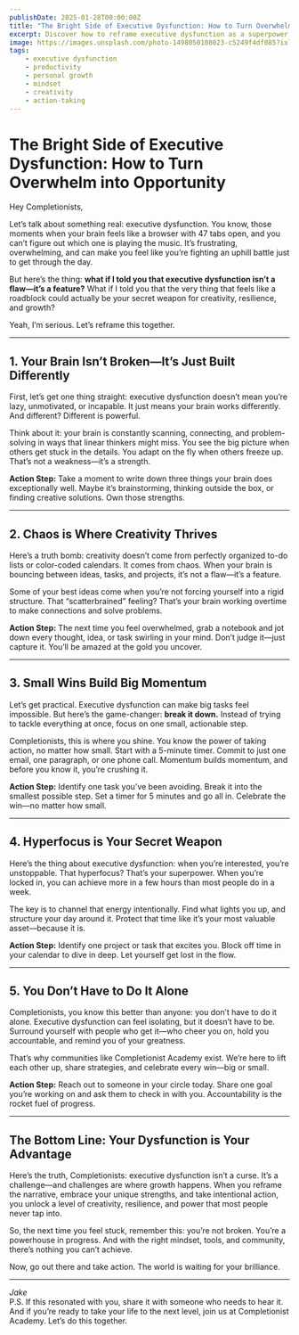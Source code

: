 ```yaml
---
publishDate: 2025-01-28T00:00:00Z
title: "The Bright Side of Executive Dysfunction: How to Turn Overwhelm into Opportunity"
excerpt: Discover how to reframe executive dysfunction as a superpower and unlock creativity, resilience, and growth through actionable steps and mindset shifts.
image: https://images.unsplash.com/photo-1498050108023-c5249f4df085?ixlib=rb-1.2.1&auto=format&fit=crop&w=1352&q=80
tags:
    - executive dysfunction
    - productivity
    - personal growth
    - mindset
    - creativity
    - action-taking
---
```

# The Bright Side of Executive Dysfunction: How to Turn Overwhelm into Opportunity  

Hey Completionists,  

Let’s talk about something real: executive dysfunction. You know, those moments when your brain feels like a browser with 47 tabs open, and you can’t figure out which one is playing the music. It’s frustrating, overwhelming, and can make you feel like you’re fighting an uphill battle just to get through the day.  

But here’s the thing: **what if I told you that executive dysfunction isn’t a flaw—it’s a feature?** What if I told you that the very thing that feels like a roadblock could actually be your secret weapon for creativity, resilience, and growth?  

Yeah, I’m serious. Let’s reframe this together.  

---

## 1. Your Brain Isn’t Broken—It’s Just Built Differently  
First, let’s get one thing straight: executive dysfunction doesn’t mean you’re lazy, unmotivated, or incapable. It just means your brain works differently. And different? Different is powerful.  

Think about it: your brain is constantly scanning, connecting, and problem-solving in ways that linear thinkers might miss. You see the big picture when others get stuck in the details. You adapt on the fly when others freeze up. That’s not a weakness—it’s a strength.  

**Action Step:** Take a moment to write down three things your brain does exceptionally well. Maybe it’s brainstorming, thinking outside the box, or finding creative solutions. Own those strengths.  

---

## 2. Chaos is Where Creativity Thrives  
Here’s a truth bomb: creativity doesn’t come from perfectly organized to-do lists or color-coded calendars. It comes from chaos. When your brain is bouncing between ideas, tasks, and projects, it’s not a flaw—it’s a feature.  

Some of your best ideas come when you’re not forcing yourself into a rigid structure. That “scatterbrained” feeling? That’s your brain working overtime to make connections and solve problems.  

**Action Step:** The next time you feel overwhelmed, grab a notebook and jot down every thought, idea, or task swirling in your mind. Don’t judge it—just capture it. You’ll be amazed at the gold you uncover.  

---

## 3. Small Wins Build Big Momentum  
Let’s get practical. Executive dysfunction can make big tasks feel impossible. But here’s the game-changer: **break it down.** Instead of trying to tackle everything at once, focus on one small, actionable step.  

Completionists, this is where you shine. You know the power of taking action, no matter how small. Start with a 5-minute timer. Commit to just one email, one paragraph, or one phone call. Momentum builds momentum, and before you know it, you’re crushing it.  

**Action Step:** Identify one task you’ve been avoiding. Break it into the smallest possible step. Set a timer for 5 minutes and go all in. Celebrate the win—no matter how small.  

---

## 4. Hyperfocus is Your Secret Weapon  
Here’s the thing about executive dysfunction: when you’re interested, you’re unstoppable. That hyperfocus? That’s your superpower. When you’re locked in, you can achieve more in a few hours than most people do in a week.  

The key is to channel that energy intentionally. Find what lights you up, and structure your day around it. Protect that time like it’s your most valuable asset—because it is.  

**Action Step:** Identify one project or task that excites you. Block off time in your calendar to dive in deep. Let yourself get lost in the flow.  

---

## 5. You Don’t Have to Do It Alone  
Completionists, you know this better than anyone: you don’t have to do it alone. Executive dysfunction can feel isolating, but it doesn’t have to be. Surround yourself with people who get it—who cheer you on, hold you accountable, and remind you of your greatness.  

That’s why communities like Completionist Academy exist. We’re here to lift each other up, share strategies, and celebrate every win—big or small.  

**Action Step:** Reach out to someone in your circle today. Share one goal you’re working on and ask them to check in with you. Accountability is the rocket fuel of progress.  

---

## The Bottom Line: Your Dysfunction is Your Advantage  
Here’s the truth, Completionists: executive dysfunction isn’t a curse. It’s a challenge—and challenges are where growth happens. When you reframe the narrative, embrace your unique strengths, and take intentional action, you unlock a level of creativity, resilience, and power that most people never tap into.  

So, the next time you feel stuck, remember this: you’re not broken. You’re a powerhouse in progress. And with the right mindset, tools, and community, there’s nothing you can’t achieve.  

Now, go out there and take action. The world is waiting for your brilliance.  

--- 

*Jake*  
P.S. If this resonated with you, share it with someone who needs to hear it. And if you’re ready to take your life to the next level, join us at Completionist Academy. Let’s do this together.
